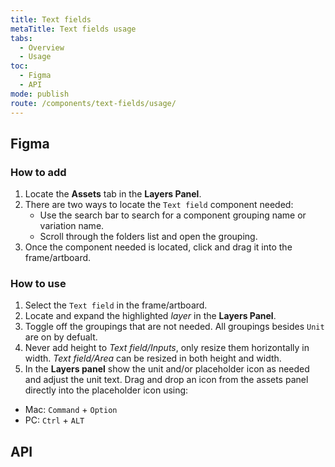 ```yaml
---
title: Text fields
metaTitle: Text fields usage
tabs:
  - Overview
  - Usage
toc:
  - Figma
  - API
mode: publish
route: /components/text-fields/usage/
---
```



## Figma

### How to add

1. Locate the **Assets** tab in the **Layers Panel**.
2. There are two ways to locate the `Text field` component needed:
   - Use the search bar to search for a component grouping name or variation name.
   - Scroll through the folders list and open the grouping.
3. Once the component needed is located, click and drag it into the frame/artboard.

### How to use

1. Select the `Text field` in the frame/artboard.
2. Locate and expand the highlighted _layer_ in the **Layers Panel**.
3. Toggle off the groupings that are not needed. All groupings besides `Unit` are on by defualt.
4. Never add height to _Text field/Inputs_, only resize them horizontally in width. _Text field/Area_ can be resized in both height and width.
5. In the **Layers panel** show the unit and/or placeholder icon as needed and adjust the unit text. Drag and drop an icon from the assets panel directly into the placeholder icon using:

- Mac: `Command` + `Option`
- PC: `Ctrl` + `ALT`

## API

<PropsTable props={TextField.__docgenInfo.props} />

